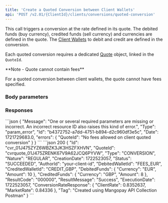 ```yaml
---
title: 'Create a Quoted Conversion between Client Wallets'  
api: 'POST /v2.01/{ClientId}/clients/conversions/quoted-conversion' 
---
```





This call triggers a conversion at the rate defined in its quote. The debited funds (buy currency), credited funds (sell currency) and currencies are defined in the quote. The <a href="/api-reference/client-wallets/client-wallet-object">Client Wallets</a> to debit and credit are defined in the conversion.

Each quoted conversion requires a dedicated <a href="/api-reference/quotes/quote-object">Quote</a> object, linked in the `QuoteId`.

<Note>
**Note - Quote cannot contain fees**

For a quoted conversion between client wallets, the quote cannot have fees specified.
</Note>

### Body parameters  

<QuoteId />  
<DebitedWalletType />
<CreditedWalletType />
<Tag />


### Responses  

<AccordionGroup>

<Accordion title="200 - Succeeded">  

<IdResponse /> 
<QuoteIdResponse /> 
<Type9Response />  
<NatureResponse />  
<CreationDateResponse />  
<Status2Response />  
<AuthorId4Response />  
<DebitedWalletId2Response />  
<CreditedWalletId3Response />  
<DebitedFundsResponse />  
<CreditedFundsResponse />  
<ResultCodeResponse />  
<ResultMessageResponse />  
<ExecutionDateResponse />  
<ConversionRateResponseResponse />  
<Tag2Response />
</Accordion>

</AccordionGroup>

<AccordionGroup>

<Accordion title="400 - No fees allowed on client quoted conversion">
```json 
{
    "Message": "One or several required parameters are missing or incorrect. An incorrect resource ID also raises this kind of error.",
    "Type": "param_error",
    "Id": "b4372752-a7dd-4751-b894-d2c960df3e5c",
    "Date": 1721729683.0,
    "errors": {
        "QuoteId": "No fees allowed on client quoted conversion"
    }
}
```
</Accordion>
</AccordionGroup>

<ResponseExample>  
    ```json 200
    {
        "Id": "cvr_01J475ZYZ6WBZK3JK3HSZFXHVN",
        "QuoteId": "cvrquote_01J475ZRENK67V9A62JCQ6PYVW",
        "Type": "CONVERSION",
        "Nature": "REGULAR",
        "CreationDate": 1722523057,
        "Status": "SUCCEEDED",
        "AuthorId": "your-client-id",
        "DebitedWalletId": "FEES_EUR",
        "CreditedWalletId": "CREDIT_GBP",
        "DebitedFunds": {
            "Currency": "EUR",
            "Amount": 10
        },
        "CreditedFunds": {
            "Currency": "GBP",
            "Amount": 8
        },
        "ResultCode": "000000",
        "ResultMessage": "Success",
        "ExecutionDate": 1722523057,
        "ConversionRateResponse": {
            "ClientRate": 0.8352637,
            "MarketRate": 0.84336
        },
        "Tag": "Created using Mangopay API Collection Postman"
    }
    ```
</ResponseExample>

<RequestExample>
    <RestCreateQuotedConversionClientWallets />
</RequestExample>